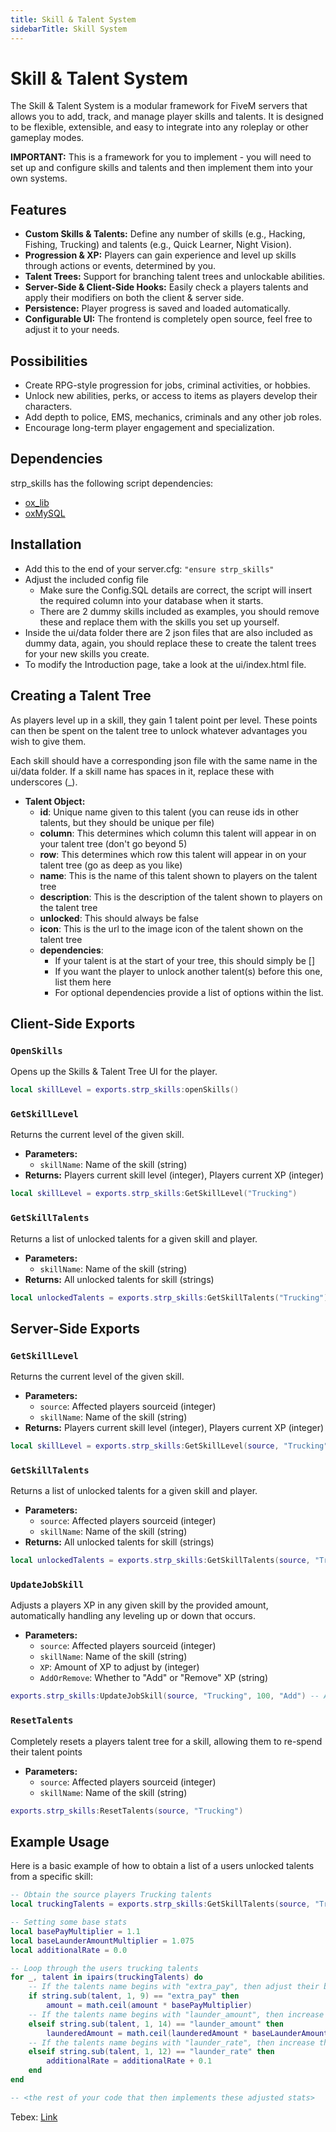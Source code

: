 ```yaml
---
title: Skill & Talent System
sidebarTitle: Skill System
---
```


# Skill & Talent System

The Skill & Talent System is a modular framework for FiveM servers that allows you to add, track, and manage player skills and talents. It is designed to be flexible, extensible, and easy to integrate into any roleplay or other gameplay modes.

**IMPORTANT:** This is a framework for you to implement - you will need to set up and configure skills and talents and then implement them into your own systems.

## Features

- **Custom Skills & Talents:** Define any number of skills (e.g., Hacking, Fishing, Trucking) and talents (e.g., Quick Learner, Night Vision).
- **Progression & XP:** Players can gain experience and level up skills through actions or events, determined by you.
- **Talent Trees:** Support for branching talent trees and unlockable abilities.
- **Server-Side & Client-Side Hooks:** Easily check a players talents and apply their modifiers on both the client & server side.
- **Persistence:** Player progress is saved and loaded automatically.
- **Configurable UI:** The frontend is completely open source, feel free to adjust it to your needs.

## Possibilities

- Create RPG-style progression for jobs, criminal activities, or hobbies.
- Unlock new abilities, perks, or access to items as players develop their characters.
- Add depth to police, EMS, mechanics, criminals and any other job roles.
- Encourage long-term player engagement and specialization.

## Dependencies
strp_skills has the following script dependencies:
- [ox_lib](https://github.com/overextended/ox_lib)
- [oxMySQL](https://github.com/overextended/oxmysql)

## Installation
- Add this to the end of your server.cfg: ``"ensure strp_skills"``
- Adjust the included config file
  - Make sure the Config.SQL details are correct, the script will insert the required column into your database when it starts.
  - There are 2 dummy skills included as examples, you should remove these and replace them with the skills you set up yourself.
- Inside the ui/data folder there are 2 json files that are also included as dummy data, again, you should replace these to create the talent trees for your new skills you create.
- To modify the Introduction page, take a look at the ui/index.html file.

## Creating a Talent Tree
As players level up in a skill, they gain 1 talent point per level. These points can then be spent on the talent tree to unlock whatever advantages you wish to give them.

Each skill should have a corresponding json file with the same name in the ui/data folder. If a skill name has spaces in it, replace these with underscores (_).

- **Talent Object:**
  - **id**: Unique name given to this talent (you can reuse ids in other talents, but they should be unique per file)
  - **column**: This determines which column this talent will appear in on your talent tree (don't go beyond 5)
  - **row**: This determines which row this talent will appear in on your talent tree (go as deep as you like)
  - **name**: This is the name of this talent shown to players on the talent tree
  - **description**: This is the description of the talent shown to players on the talent tree
  - **unlocked**: This should always be false
  - **icon**: This is the url to the image icon of the talent shown on the talent tree
  - **dependencies**: 
    - If your talent is at the start of your tree, this should simply be []
    - If you want the player to unlock another talent(s) before this one, list them here
    - For optional dependencies provide a list of options within the list.

## Client-Side Exports
### `OpenSkills`
Opens up the Skills & Talent Tree UI for the player.

```lua
local skillLevel = exports.strp_skills:openSkills()
```

### `GetSkillLevel`
Returns the current level of the given skill.

- **Parameters:**
  - `skillName`: Name of the skill (string)
- **Returns:** Players current skill level (integer), Players current XP (integer)

```lua
local skillLevel = exports.strp_skills:GetSkillLevel("Trucking")
```

### `GetSkillTalents`
Returns a list of unlocked talents for a given skill and player.

- **Parameters:**
  - `skillName`: Name of the skill (string)
- **Returns:** All unlocked talents for skill (strings)

```lua
local unlockedTalents = exports.strp_skills:GetSkillTalents("Trucking")
```

## Server-Side Exports
### `GetSkillLevel`
Returns the current level of the given skill.

- **Parameters:**
  - `source`: Affected players sourceid (integer)
  - `skillName`: Name of the skill (string)
- **Returns:** Players current skill level (integer), Players current XP (integer)

```lua
local skillLevel = exports.strp_skills:GetSkillLevel(source, "Trucking")
```

### `GetSkillTalents`
Returns a list of unlocked talents for a given skill and player.

- **Parameters:**
  - `source`: Affected players sourceid (integer)
  - `skillName`: Name of the skill (string)
- **Returns:** All unlocked talents for skill (strings)

```lua
local unlockedTalents = exports.strp_skills:GetSkillTalents(source, "Trucking")
```

### `UpdateJobSkill`
Adjusts a players XP in any given skill by the provided amount, automatically handling any leveling up or down that occurs.

- **Parameters:**
  - `source`: Affected players sourceid (integer)
  - `skillName`: Name of the skill (string)
  - `XP`: Amount of XP to adjust by (integer)
  - `AddOrRemove`: Whether to "Add" or "Remove" XP (string)

```lua
exports.strp_skills:UpdateJobSkill(source, "Trucking", 100, "Add") -- Award the player 100xp
```

### `ResetTalents`
Completely resets a players talent tree for a skill, allowing them to re-spend their talent points

- **Parameters:**
  - `source`: Affected players sourceid (integer)
  - `skillName`: Name of the skill (string)

```lua
exports.strp_skills:ResetTalents(source, "Trucking")
```

## Example Usage

Here is a basic example of how to obtain a list of a users unlocked talents from a specific skill:

```lua
-- Obtain the source players Trucking talents
local truckingTalents = exports.strp_skills:GetSkillTalents(source, "Trucking")

-- Setting some base stats
local basePayMultiplier = 1.1
local baseLaunderAmountMultiplier = 1.075
local additionalRate = 0.0

-- Loop through the users trucking talents
for _, talent in ipairs(truckingTalents) do
    -- If the talents name begins with "extra_pay", then adjust their bonus payment
    if string.sub(talent, 1, 9) == "extra_pay" then
        amount = math.ceil(amount * basePayMultiplier)
    -- If the talents name begins with "launder_amount", then increase the amount of money laundered
    elseif string.sub(talent, 1, 14) == "launder_amount" then
        launderedAmount = math.ceil(launderedAmount * baseLaunderAmountMultiplier)
    -- If the talents name begins with "launder_rate", then increase the ratio of laundered money
    elseif string.sub(talent, 1, 12) == "launder_rate" then
        additionalRate = additionalRate + 0.1
    end
end

-- <the rest of your code that then implements these adjusted stats>
```

Tebex: [Link](https://assets.strp.store/)
